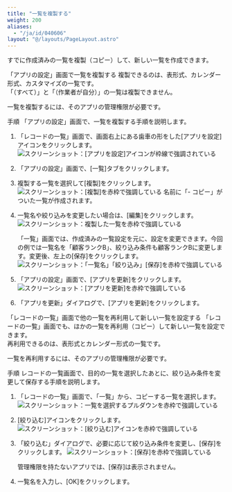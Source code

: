 ```yaml
---
title: "一覧を複製する"
weight: 200
aliases:
  - "/ja/id/040606"
layout: "@/layouts/PageLayout.astro"
---
```




すでに作成済みの一覧を複製（コピー）して、新しい一覧を作成できます。  

<Heading id="view_copy_view_10">「アプリの設定」画面で一覧を複製する</Heading>
複製できるのは、表形式、カレンダー形式、カスタマイズの一覧です。  
「（すべて）」と「（作業者が自分）」の一覧は複製できません。

一覧を複製するには、そのアプリの管理権限が必要です。

<Heading level={3} id="view_copy_view_1010">手順</Heading>
「アプリの設定」画面で、一覧を複製する手順を説明します。

1. 「レコードの一覧」画面で、画面右上にある歯車の形をした[アプリを設定]アイコンをクリックします。  
   <Img src="/k/kintone/img/settings_new_icon.png" alt="スクリーンショット：[アプリを設定]アイコンが枠線で強調されている" />

1. 「アプリの設定」画面で、[一覧]タブをクリックします。

1. 複製する一覧を選択して[複製]をクリックします。  
   <Img src="/k/kintone/img-ja/copy_view_02.png" alt="スクリーンショット：[複製]を赤枠で強調している" />
  名前に「- コピー」がついた一覧が作成されます。

1. 一覧名や絞り込みを変更したい場合は、[編集]をクリックします。
   <Img src="/k/kintone/img-ja/copy_view_03.png" alt="スクリーンショット：複製した一覧を赤枠で強調している" />

   「一覧」画面では、作成済みの一覧設定を元に、設定を変更できます。今回の例では一覧名を「顧客ランクB」、絞り込み条件も顧客ランクBに変更します。変更後、左上の[保存]をクリックします。
   <Img src="/k/kintone/img-ja/copy_view_04.png" alt="スクリーンショット：「一覧名」「絞り込み」[保存]を赤枠で強調している" />

1. 「アプリの設定」画面で、[アプリを更新]をクリックします。  
   <Img src="/k/kintone/img-ja/copy_view_05.png" alt="スクリーンショット：[アプリを更新]を赤枠で強調している" />

1. 「アプリを更新」ダイアログで、[アプリを更新]をクリックします。

<Heading id="view_copy_view_20">「レコードの一覧」画面で他の一覧を再利用して新しい一覧を設定する</Heading>
「レコードの一覧」画面でも、ほかの一覧を再利用（コピー）して新しい一覧を設定できます。  
再利用できるのは、表形式とカレンダー形式の一覧です。

一覧を再利用するには、そのアプリの管理権限が必要です。

<Heading level={3} id="view_copy_view_2020">手順</Heading>
レコードの一覧画面で、目的の一覧を選択したあとに、絞り込み条件を変更して保存する手順を説明します。

1. 「レコードの一覧」画面で、「一覧」から、コピーする一覧を選択します。
   <Img src="/k/kintone/img-ja/copy_view_06.png" alt="スクリーンショット：一覧を選択するプルダウンを赤枠で強調している" />

1. [絞り込む]アイコンをクリックします。
   <Img src="/k/kintone/img-ja/copy_view_07.png" alt="スクリーンショット：[絞り込む]アイコンを赤枠で強調している" />

1. 「絞り込む」ダイアログで、必要に応じて絞り込み条件を変更し、[保存]をクリックします。
   <Img src="/k/kintone/img-ja/copy_view_08.png" alt="スクリーンショット：[保存]を赤枠で強調している" />

   <Note>


   管理権限を持たないアプリでは、[保存]は表示されません。

   
   </Note>

1. 一覧名を入力し、[OK]をクリックします。
